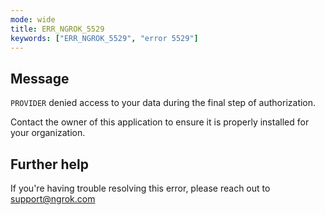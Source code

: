 ```yaml
---
mode: wide
title: ERR_NGROK_5529
keywords: ["ERR_NGROK_5529", "error 5529"]
---
```


## Message

`PROVIDER` denied access to your data during the final step of authorization.

Contact the owner of this application to ensure it is properly installed for your organization.

## Further help

If you're having trouble resolving this error, please reach out to [support@ngrok.com](mailto:support@ngrok.com?subject=Help%20with%20ERR_NGROK_5529)
